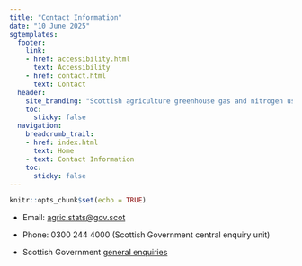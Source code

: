 ---
title: "Contact Information"
date: "10 June 2025"
sgtemplates:
  footer:
    link:
    - href: accessibility.html
      text: Accessibility
    - href: contact.html
      text: Contact
  header:
    site_branding: "Scottish agriculture greenhouse gas and nitrogen use: 2023-24"
    toc:
      sticky: false
  navigation:
    breadcrumb_trail:
    - href: index.html
      text: Home
    - text: Contact Information
    toc:
      sticky: false
---

```{r setup, include = FALSE}
knitr::opts_chunk$set(echo = TRUE)
```

-   Email: [agric.stats\@gov.scot](mailto:agric.stats@gov.scot)

-   Phone: 0300 244 4000 (Scottish Government central enquiry unit)

-   Scottish Government [general enquiries](https://www.gov.scot/about/contact-information/)
